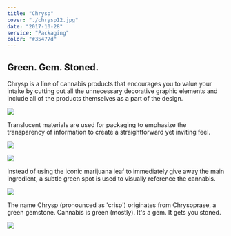 ```yaml
---
title: "Chrysp"
cover: "./chrysp12.jpg"
date: "2017-10-28"
service: "Packaging"
color: "#35477d"
---
```


## Green. Gem. Stoned.

Chrysp is a line of cannabis products that encourages you to value your intake by cutting out all the unnecessary decorative graphic elements and include all of the products themselves as a part of the design.

![](./chrysp7.gif)

Translucent materials are used for packaging to emphasize the transparency of information to create a straightforward yet inviting feel.

![](./chrysp1.jpg)

![](./chrysp2.jpg)

Instead of using the iconic marijuana leaf to immediately give away the main ingredient, a subtle green spot is used to visually reference the cannabis.

![](./chrysp5.jpg)

The name Chrysp (pronounced as 'crisp') originates from Chrysoprase, a green gemstone. Cannabis is green (mostly). It's a gem. It gets you stoned.

![](./chrysp3.jpg)
